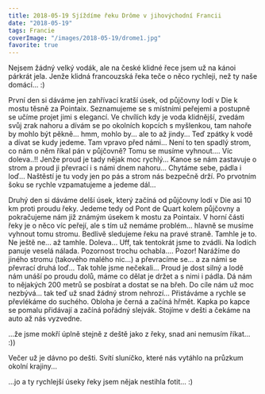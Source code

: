 ```yaml
---
title: 2018-05-19 Sjíždíme řeku Drôme v jihovýchodní Francii
date: "2018-05-19"
tags: Francie
coverImage: "/images/2018-05-19/drome1.jpg"
favorite: true
---
```


Nejsem žádný velký vodák, ale na české klidné řece jsem už na kánoi párkrát jela. Jenže klidná francouzská řeka teče o něco rychleji, než ty naše domácí... :)

<CustomImage
  src="/images/2018-05-19/drome1.jpg"
  alt="Sjíždíme řeku Drôme v jihovýchodní Francii"
  size="horizontalLarge"
/>

První den si dáváme jen zahřívací kratší úsek, od půjčovny lodí v Die k mostu těsně za Pointaix. Seznamujeme se s místními peřejemi a postupně se učíme projet jimi s elegancí. Ve chvílích kdy je voda klidnější, zvedám svůj zrak nahoru a dívám se po okolních kopcích s myšlenkou, tam nahoře by mohlo být pěkně... hmm, mohlo by... ale to až jindy... Teď zpátky k vodě a dívat se kudy jedeme. Tam vpravo před námi... Není to ten spadlý strom, co nám o něm říkal pán v půjčovně? Tomu se musíme vyhnout.... Víc doleva..!! Jenže proud je tady nějak moc rychlý... Kanoe se nám zastavuje o strom a proud ji převrací i s námi dnem nahoru... Chytáme sebe, pádla i loď... Naštěstí je tu vody jen po pás a strom nás bezpečně drží. Po prvotním šoku se rychle vzpamatujeme a jedeme dál...

<CustomImage
  src="/images/2018-05-19/drome2.jpg"
  alt="Sjíždíme řeku Drôme v jihovýchodní Francii"
  size="horizontalLarge"
/>

Druhý den si dáváme delší úsek, který začíná od půjčovny lodí v Die asi 10 km proti proudu řeky. Jedeme tedy od Pont de Quart kolem půjčovny a pokračujeme nám již známým úsekem k mostu za Pointaix. V horní části řeky je o něco víc peřejí, ale s tím už nemáme problém... hlavně se musíme vyhnout tomu stromu. Bedlivě sledujeme řeku na pravé straně. Tamhle je to. Ne ještě ne... až tamhle. Doleva... Uff, tak tentokrát jsme to zvádli. Na lodích panuje veselá nálada. Pozornost trochu ochabla.... Pozor! Narážíme do jiného stromu (takového malého nic...) a převracíme se... a za námi se převrací druhá loď... Tak tohle jsme nečekali... Proud je dost silný a lodě nám unáší po proudu dolů, máme co dělat je držet a s nimi i pádla. Dá nám to nějakých 200 metrů se posbírat a dostat se na břeh. Do cíle nám už moc nezbývá... tak teď už snad žádný strom nehrozí... Přistáváme a rychle se převlékáme do suchého. Obloha je černá a začíná hřmět. Kapka po kapce se pomalu přidávají a začíná pořádný slejvák. Stojíme v dešti a čekáme na auto až nás vyzvedne.

...že jsme mokří úplně stejně z deště jako z řeky, snad ani nemusím říkat... :))

<CustomImage
  src="/images/2018-05-19/drome3.jpg"
  alt="Sjíždíme řeku Drôme v jihovýchodní Francii"
  size="horizontalLarge"
/>

Večer už je dávno po dešti. Svítí sluníčko, které nás vytáhlo na průzkum okolní krajiny...

<CustomImage
  src="/images/2018-05-19/drome4.jpg"
  alt="Sjíždíme řeku Drôme v jihovýchodní Francii"
  size="horizontalLarge"
/>

<CustomImage
  src="/images/2018-05-19/drome5.jpg"
  alt="Sjíždíme řeku Drôme v jihovýchodní Francii"
  size="horizontalLarge"
/>

<CustomImage
  src="/images/2018-05-19/drome6.jpg"
  alt="Sjíždíme řeku Drôme v jihovýchodní Francii"
  size="horizontalLarge"
/>

...jo a ty rychlejší úseky řeky jsem nějak nestihla fotit... :)

